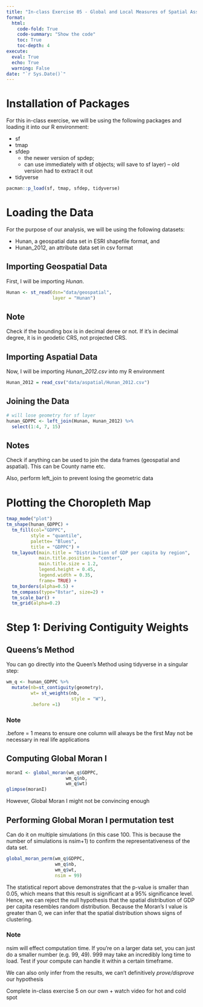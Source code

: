 ```yaml
---
title: "In-class Exercise 05 - Global and Local Measures of Spatial Association: sfdep method"
format:
  html:
    code-fold: True
    code-summary: "Show the code"
    toc: True
    toc-depth: 4
execute:
  eval: True
  echo: True
  warning: False
date: "`r Sys.Date()`"
---
```


# Installation of Packages

For this in-class exercise, we will be using the following packages and loading it into our R environment:

-   sf
-   tmap
-   sfdep
    -   the newer version of spdep;
    -   can use immediately with sf objects; will save to sf layer) -- old version had to extract it out
-   tidyverse

```r
pacman::p_load(sf, tmap, sfdep, tidyverse)
```

# Loading the Data

For the purpose of our analysis, we will be using the following datasets:

-   Hunan, a geospatial data set in ESRI shapefile format, and
-   Hunan_2012, an attribute data set in csv format

## Importing Geospatial Data

First, I will be importing *Hunan*.

```r
Hunan <- st_read(dsn="data/geospatial",
                 layer = "Hunan") 
```

::: callout-note
## Note

Check if the bounding box is in decimal deree or not. If it's in decimal degree, it is in geodetic CRS, not projected CRS.
:::

## Importing Aspatial Data

Now, I will be importing *Hunan_2012.csv* into my R environment

```r
Hunan_2012 = read_csv("data/aspatial/Hunan_2012.csv")
```


## Joining the Data


```r
# will lose geometry for sf layer
hunan_GDPPC <- left_join(Hunan, Hunan_2012) %>%
  select(1:4, 7, 15)
```

::: Callout-note
## Notes

Check if anything can be used to join the data frames (geospatial and aspatial). This can be County name etc.

Also, perform left_join to prevent losing the geometric data
:::


# Plotting the Choropleth Map

```r
tmap_mode("plot")
tm_shape(hunan_GDPPC) +
  tm_fill(col="GDPPC",
         style = "quantile",
         palette= "Blues",
         title = "GDPPC") +
  tm_layout(main.title = "Distribution of GDP per capita by region",
            main.title.position = "center",
            main.title.size = 1.2,
            legend.height = 0.45,
            legend.width = 0.35,
            frame= TRUE) +
  tm_borders(alpha=0.5) +
  tm_compass(type="8star", size=2) +
  tm_scale_bar() +
  tm_grid(alpha=0.2)
```


# Step 1: Deriving Contiguity Weights
## Queens's Method

You can go directly into the Queen's Method using tidyverse in a singular step:

```r
wm_q <- hunan_GDPPC %>%
  mutate(nb=st_contiguity(geometry),
         wt= st_weights(nb,
                        style = "W"),
         .before =1)

```


:::Callout-note
### Note

.before = 1 means to ensure one column will always be the first
May not be necessary in real life applications
:::

## Computing Global Moran I


```r
moranI <- global_moran(wm_q$GDPPC,
                      wm_q$nb,
                      wm_q$wt)
glimpse(moranI)
```

However, Global Moran I might not be convincing enough

## Performing Global Moran I permutation test

Can do it on multiple simulations (in this case 100. This is because the number of simulations is nsim+1) to confirm the representativeness of the data set.

```r
global_moran_perm(wm_q$GDPPC,
                  wm_q$nb,
                  wm_q$wt,
                  nsim = 99)
```
The statistical report above demonstrates that the p-value is smaller than 0.05, which means that this result is significant at a 95% significance level. Hence, we can reject the null hypothesis that the spatial distribution of GDP per capita resembles random distribution. Because the Moran's I value is greater than 0, we can infer that the spatial distribution shows signs of clustering.

:::Callout-note
### Note

nsim will effect computation time. If you're on a larger data set, you can just do a smaller number (e.g. 99, 49). 999 may take an incredibly long time to load. Test if your compute can handle it within a certain timeframe.

We can also only infer from the results, we can't definitively *prove/disprove* our hypothesis
:::


Complete in-class exercise 5 on our own + watch video for hot and cold spot